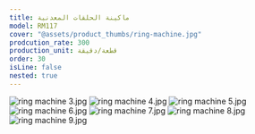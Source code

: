 ```yaml
---
title: ماكينة الحلقات المعدنية
model: RM117
cover: "@assets/product_thumbs/ring-machine.jpg"
prodcution_rate: 300
production_unit: قطعة/دقيقة
order: 30
isLine: false
nested: true
---
```



<ProductTabs />

![ring machine 3.jpg](@assets/article_images/ring-machine/ring-machine-3.jpg)
![ring machine 4.jpg](@assets/article_images/ring-machine/ring-machine-4.jpg)
![ring machine 5.jpg](@assets/article_images/ring-machine/ring-machine-5.jpg)
![ring machine 6.jpg](@assets/article_images/ring-machine/ring-machine-6.jpg)
![ring machine 7.jpg](@assets/article_images/ring-machine/ring-machine-7.jpg)
![ring machine 8.jpg](@assets/article_images/ring-machine/ring-machine-8.jpg)
![ring machine 9.jpg](@assets/article_images/ring-machine/ring-machine-9.jpg)
